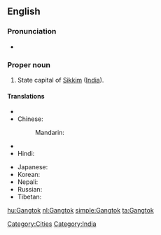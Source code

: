 ==English==
{{wikipedia}}

===Pronunciation===
* {{IPA|[ˈɡæŋ.tɒk]}}

===Proper noun===
{{en-proper-noun}}

# State capital of [[Sikkim]] ([[India]]).

====Translations====
{{trans-top|capital of Sikkim}}
* {{trreq|Bengali}}
* Chinese:
*: Mandarin: {{t|zh|甘托克|tr=Gāntuōkè|sc=Hani}}
* {{trreq|Dzongkha}}
* Hindi: {{t-|hi|गंगटोक|tr=gaṅgṭōk|xs=Hindi}}
{{trans-mid}}
* Japanese: {{t|ja|ガントク|tr=Gantoku|sc=Jpan}}
* Korean: {{t|ko|강토크|tr=Gangtokeu|sc=Kore}}
* Nepali: {{t-|ne|गंगटोक|sc=Deva|xs=Nepali}}
* Russian: {{t|ru|Гангток|m|tr=Gangtók|sc=Cyrl}}
* Tibetan: {{tø|bo|སྒང་ཐོག|sc=Tibt|xs=Tibetan}}
{{trans-bottom}}

[[Category:Cities]]
[[Category:India]]

[[hu:Gangtok]]
[[nl:Gangtok]]
[[simple:Gangtok]]
[[ta:Gangtok]]